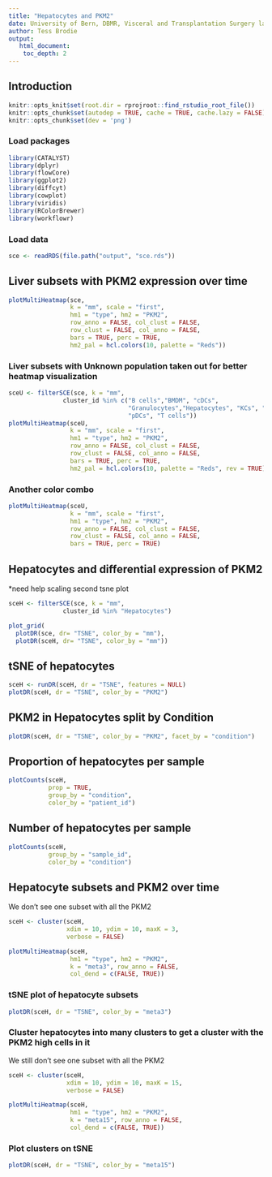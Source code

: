 ---
title: "Hepatocytes and PKM2"
date: University of Bern, DBMR, Visceral and Transplantation Surgery lab
author: Tess Brodie
output: 
   html_document:
    toc_depth: 2
---

## Introduction

```{r setup, include = FALSE, dev='png'}
knitr::opts_knit$set(root.dir = rprojroot::find_rstudio_root_file())
knitr::opts_chunk$set(autodep = TRUE, cache = TRUE, cache.lazy = FALSE)
knitr::opts_chunk$set(dev = 'png')
```



### Load packages

```{r load-libs, message = FALSE, warning = FALSE}
library(CATALYST)
library(dplyr)
library(flowCore)
library(ggplot2)
library(diffcyt)
library(cowplot)
library(viridis)
library(RColorBrewer)
library(workflowr)
```

### Load data

```{r load-data}
sce <- readRDS(file.path("output", "sce.rds"))
```

## Liver subsets with PKM2 expression over time

```{r}
plotMultiHeatmap(sce, 
                 k = "mm", scale = "first",
                 hm1 = "type", hm2 = "PKM2",
                 row_anno = FALSE, col_clust = FALSE,
                 row_clust = FALSE, col_anno = FALSE,
                 bars = TRUE, perc = TRUE,
                 hm2_pal = hcl.colors(10, palette = "Reds"))

```

### Liver subsets with Unknown population taken out for better heatmap visualization

```{r}
sceU <- filterSCE(sce, k = "mm",
               cluster_id %in% c("B cells","BMDM", "cDCs",
                                 "Granulocytes","Hepatocytes", "KCs", "LSECs",
                                 "pDCs", "T cells"))
plotMultiHeatmap(sceU, 
                 k = "mm", scale = "first",
                 hm1 = "type", hm2 = "PKM2",
                 row_anno = FALSE, col_clust = FALSE,
                 row_clust = FALSE, col_anno = FALSE,
                 bars = TRUE, perc = TRUE,
                 hm2_pal = hcl.colors(10, palette = "Reds", rev = TRUE))

```
### Another color combo

```{r}
plotMultiHeatmap(sceU, 
                 k = "mm", scale = "first",
                 hm1 = "type", hm2 = "PKM2",
                 row_anno = FALSE, col_clust = FALSE,
                 row_clust = FALSE, col_anno = FALSE,
                 bars = TRUE, perc = TRUE)
```


## Hepatocytes and differential expression of PKM2
*need help scaling second tsne plot

```{r}
sceH <- filterSCE(sce, k = "mm",
               cluster_id %in% "Hepatocytes")

plot_grid(
  plotDR(sce, dr= "TSNE", color_by = "mm"),
  plotDR(sceH, dr= "TSNE", color_by = "mm"))
```

## tSNE of hepatocytes

```{r}
sceH <- runDR(sceH, dr = "TSNE", features = NULL)
plotDR(sceH, dr = "TSNE", color_by = "PKM2")

```
## PKM2 in Hepatocytes split by Condition

```{r}
plotDR(sceH, dr = "TSNE", color_by = "PKM2", facet_by = "condition")
```


## Proportion of hepatocytes per sample

```{r}
plotCounts(sceH, 
           prop = TRUE,
           group_by = "condition", 
           color_by = "patient_id")
```

## Number of hepatocytes per sample

```{r}
plotCounts(sceH, 
           group_by = "sample_id", 
           color_by = "condition")

```

## Hepatocyte subsets and PKM2 over time
We don't see one subset with all the PKM2

```{r}
sceH <- cluster(sceH, 
                xdim = 10, ydim = 10, maxK = 3, 
                verbose = FALSE)

plotMultiHeatmap(sceH, 
                 hm1 = "type", hm2 = "PKM2", 
                 k = "meta3", row_anno = FALSE,
                 col_dend = c(FALSE, TRUE))
```

### tSNE plot of hepatocyte subsets 

```{r}
plotDR(sceH, dr = "TSNE", color_by = "meta3")
```


### Cluster hepatocytes into many clusters to get a cluster with the PKM2 high cells in it
We still don't see one subset with all the PKM2

```{r}
sceH <- cluster(sceH, 
                xdim = 10, ydim = 10, maxK = 15, 
                verbose = FALSE)

plotMultiHeatmap(sceH, 
                 hm1 = "type", hm2 = "PKM2", 
                 k = "meta15", row_anno = FALSE,
                 col_dend = c(FALSE, TRUE))


```

### Plot clusters on tSNE

```{r}
plotDR(sceH, dr = "TSNE", color_by = "meta15")
```


